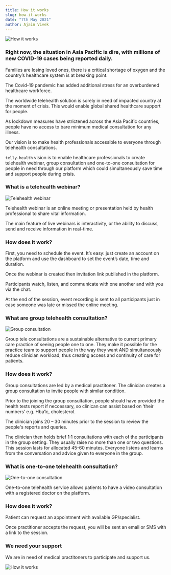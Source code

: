```yaml
---
title: How it works
slug: how-it-works
date: "7th May 2021"
author: Ajain Vivek
---
```


![How it works](../images/how-it-works.png)

### Right now, the situation in Asia Pacific is dire, with millions of new COVID-19 cases being reported daily.

Families are losing loved ones, there is a critical shortage of oxygen and the country’s healthcare system is at breaking point.

The Covid-19 pandemic has added additional stress for an overburdened healthcare workforce. 

The worldwide telehealth solution is sorely in need of impacted country at the moment of crisis. This would enable global shared healthcare support for people. 

As lockdown measures have strictened across the Asia Pacific countries, people have no access to bare minimum medical consultation for any illness.

Our vision is to make health professionals accessible to everyone through telehealth consultations.

`telly.health` vision is to enable healthcare professionals to create telehealth webinar, group consultation and one-to-one consultation for people in need through our platform which could simultaneously save time and support people during crisis.

### What is a telehealth webinar?

![Telehealth webinar](../images/webinar.jpg)

Telehealth webinar is an online meeting or presentation held by health professional to share vital information.

The main feature of live webinars is interactivity, or the ability to discuss, send and receive information in real-time.

### How does it work? 

First, you need to schedule the event. It’s easy: just create an account on the platform and use the dashboard to set the event’s date, time and duration.

Once the webinar is created then invitation link published in the platform. 

Participants watch, listen, and communicate with one another and with you via the chat.

At the end of the session, event recording is sent to all participants just in case someone was late or missed the online meeting.

### What are group telehealth consultation?

![Group consultation](../images/group-consultation.jpg)

Group tele consultations are a sustainable alternative to current primary care practice of seeing people one to one. They make it possible for the practice team to support people in the way they want AND simultaneously reduce clinician workload, thus creating access and continuity of care for patients. 

### How does it work? 

Group consultations are led by a medical practitoner. The clinician creates a group consultation to invite people with similar condition.

Prior to the joining the group consultation, people should have provided the health tests report if neccessary, so clinican can assist based on ‘their numbers’ e.g. Hba1c, cholesterol.

The clinician joins 20 – 30 minutes prior to the session to review the people's reports and queries.

The clinician then holds brief 1:1 consultations with each of the participants in the group setting. They usually raise no more than one or two questions. This session lasts for allocated 45-60 minutes. Everyone listens and learns from the conversation and advice given to everyone in the group.

### What is one-to-one telehealth consultation?

![One-to-one consultation](../images/one-to-one.jpg)

One-to-one telehealth service allows patients to have a video consultation with a registered doctor on the platform.

### How does it work?

Patient can request an appointment with available GP/specialist. 

Once practitioner accepts the request, you will be sent an email or SMS with a link to the session.

### We need your support

We are in need of medical practitoners to participate and support us. 

![How it works](../images/fight-covid.jpg)
